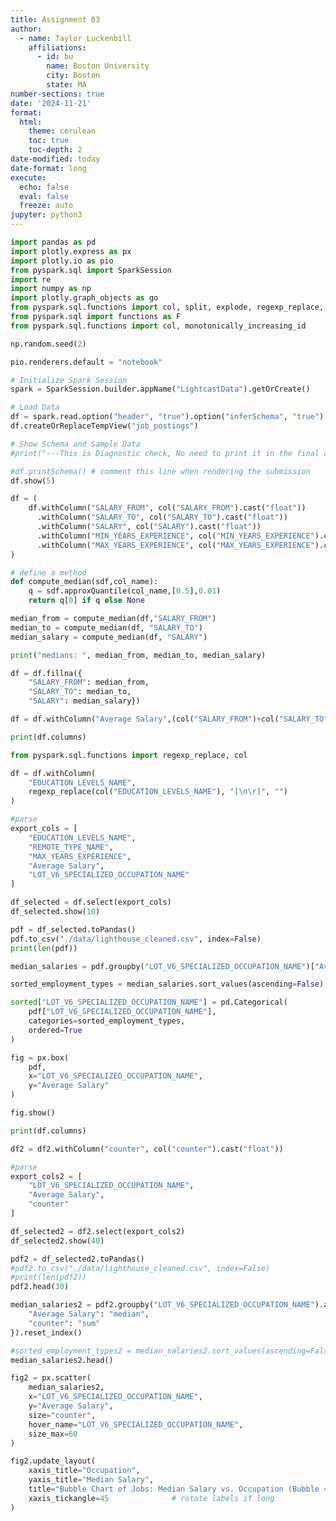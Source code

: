 ```yaml
---
title: Assignment 03
author:
  - name: Taylor Luckenbill
    affiliations:
      - id: bu
        name: Boston University
        city: Boston
        state: MA
number-sections: true
date: '2024-11-21'
format:
  html:
    theme: cerulean
    toc: true
    toc-depth: 2
date-modified: today
date-format: long
execute:
  echo: false
  eval: false
  freeze: auto
jupyter: python3
---
```



```python
import pandas as pd
import plotly.express as px
import plotly.io as pio
from pyspark.sql import SparkSession
import re
import numpy as np
import plotly.graph_objects as go
from pyspark.sql.functions import col, split, explode, regexp_replace, transform, when
from pyspark.sql import functions as F
from pyspark.sql.functions import col, monotonically_increasing_id
```

```python
np.random.seed(2)

pio.renderers.default = "notebook"

# Initialize Spark Session
spark = SparkSession.builder.appName("LightcastData").getOrCreate()

# Load Data
df = spark.read.option("header", "true").option("inferSchema", "true").option("multiLine","true").option("escape", "\"").csv("data/lightcast_job_postings.csv")
df.createOrReplaceTempView("job_postings")

# Show Schema and Sample Data
#print("---This is Diagnostic check, No need to print it in the final doc---")

#df.printSchema() # comment this line when rendering the submission
df.show(5)
```

```python
df = (
    df.withColumn("SALARY_FROM", col("SALARY_FROM").cast("float"))
      .withColumn("SALARY_TO", col("SALARY_TO").cast("float"))
      .withColumn("SALARY", col("SALARY").cast("float"))
      .withColumn("MIN_YEARS_EXPERIENCE", col("MIN_YEARS_EXPERIENCE").cast("float"))
      .withColumn("MAX_YEARS_EXPERIENCE", col("MAX_YEARS_EXPERIENCE").cast("float"))
)
```

```python
# define a method
def compute_median(sdf,col_name):
    q = sdf.approxQuantile(col_name,[0.5],0.01)
    return q[0] if q else None
```

```python
median_from = compute_median(df,"SALARY_FROM")
median_to = compute_median(df, "SALARY_TO")
median_salary = compute_median(df, "SALARY")

print("medians: ", median_from, median_to, median_salary)
```

```python
df = df.fillna({
    "SALARY_FROM": median_from,
    "SALARY_TO": median_to,
    "SALARY": median_salary})
```

```python
df = df.withColumn("Average Salary",(col("SALARY_FROM")+col("SALARY_TO"))/2)
```

```python
print(df.columns) 
```

```python
from pyspark.sql.functions import regexp_replace, col

df = df.withColumn(
    "EDUCATION_LEVELS_NAME",
    regexp_replace(col("EDUCATION_LEVELS_NAME"), "[\n\r]", "")  
)
```

```python
#parse
export_cols = [
    "EDUCATION_LEVELS_NAME",
    "REMOTE_TYPE_NAME",
    "MAX_YEARS_EXPERIENCE",
    "Average Salary",
    "LOT_V6_SPECIALIZED_OCCUPATION_NAME"
]


```

```python
df_selected = df.select(export_cols)
df_selected.show(10)
```

```python
pdf = df_selected.toPandas()
pdf.to_csv("./data/lighthouse_cleaned.csv", index=False)
print(len(pdf))
```

```python
median_salaries = pdf.groupby("LOT_V6_SPECIALIZED_OCCUPATION_NAME")["Average Salary"].median()
```

```python
sorted_employment_types = median_salaries.sort_values(ascending=False).index
```

```python
sorted["LOT_V6_SPECIALIZED_OCCUPATION_NAME"] = pd.Categorical(
    pdf["LOT_V6_SPECIALIZED_OCCUPATION_NAME"],
    categories=sorted_employment_types,
    ordered=True
)
```

```python
fig = px.box(
    pdf,
    x="LOT_V6_SPECIALIZED_OCCUPATION_NAME",
    y="Average Salary"
)
```

```python
fig.show()
```

```python
print(df.columns) 
```

```python
df2 = df2.withColumn("counter", col("counter").cast("float"))
```

```python
#parse
export_cols2 = [
    "LOT_V6_SPECIALIZED_OCCUPATION_NAME",
    "Average Salary",
    "counter"
]
```

```python
df_selected2 = df2.select(export_cols2)
df_selected2.show(40)
```

```python
pdf2 = df_selected2.toPandas()
#pdf2.to_csv("./data/lighthouse_cleaned.csv", index=False)
#print(len(pdf2))
pdf2.head(30)
```

```python
median_salaries2 = pdf2.groupby("LOT_V6_SPECIALIZED_OCCUPATION_NAME").agg({
    "Average Salary": "median",
    "counter": "sum"
}).reset_index()
```

```python
#sorted_employment_types2 = median_salaries2.sort_values(ascending=False).index
median_salaries2.head()
```

```python
fig2 = px.scatter(
    median_salaries2,
    x="LOT_V6_SPECIALIZED_OCCUPATION_NAME",
    y="Average Salary",
    size="counter",
    hover_name="LOT_V6_SPECIALIZED_OCCUPATION_NAME", 
    size_max=60       
)

fig2.update_layout(
    xaxis_title="Occupation",
    yaxis_title="Median Salary",
    title="Bubble Chart of Jobs: Median Salary vs. Occupation (Bubble = # Postings)",
    xaxis_tickangle=45              # rotate labels if long
)
```

